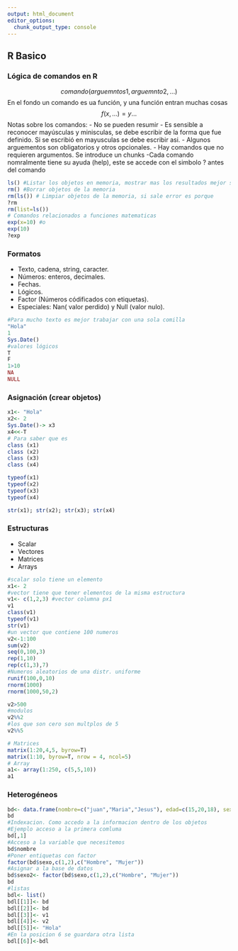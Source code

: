 ```yaml
---
output: html_document
editor_options: 
  chunk_output_type: console
---
```

## R Basico


### Lógica de comandos en R 

$$comando(arguemntos1, arguemnto 2, \ldots)$$
En el fondo un comando es ua función, y una función entran muchas cosas
$$ f(x, \ldots)=y \ldots$$
Notas sobre los comandos:
  - No se pueden resumir 
  - Es sensible a reconocer mayúsculas y minisculas, se debe escribir de la forma que fue definido. Si se escribió en mayusculas se debe escribir asi.
  - Algunos arguementos son obligatorios y otros opcionales.
  - Hay comandos que no requieren argumentos.
Se introduce un chunks
  -Cada comando nomralmente tiene su ayuda (help), este se accede con el simbolo ? antes del comando

```r
ls() #Listar los objetos en memoria, mostrar mas los resultados mejor se peude cambiar las salida de los chunks en la consola, para configuar ir al engranaje.
rm() #Borrar objetos de la memoria
rm(ls()) # Limpiar objetos de la memoria, si sale error es porque 
?rm
rm(list=ls())
# Comandos relacionados a funciones matematicas
exp(x=10) #o
exp(10)
?exp
```

### Formatos
- Texto, cadena, string, caracter.
- Números: enteros, decimales.
- Fechas.
- Lógicos.
- Factor (Números códificados con etiquetas).
- Especiales: Nan( valor perdido) y Null (valor nulo).

```r
#Para mucho texto es mejor trabajar con una sola comilla
"Hola"
1
Sys.Date()
#valores lógicos
T 
F
1>10
NA
NULL

```

### Asignación (crear objetos)

```r
x1<- "Hola"
x2<- 2
Sys.Date()-> x3
x4<<-T
# Para saber que es
class (x1)
class (x2)
class (x3)
class (x4)

typeof(x1)
typeof(x2)
typeof(x3)
typeof(x4)

str(x1); str(x2); str(x3); str(x4)
```

### Estructuras  
  + Scalar
  + Vectores
  + Matrices
  + Arrays
  
```r
#scalar solo tiene un elemento
x1<- 2
#vector tiene que tener elementos de la misma estructura
v1<- c(1,2,3) #vector columna px1
v1
class(v1)
typeof(v1)
str(v1)
#un vector que contiene 100 numeros
v2<-1:100
sum(v2)
seq(0,100,3)
rep(1,10)
rep(c(1,3),7)
#Numeros aleatorios de una distr. uniforme
runif(100,0,10)
rnorm(1000)
rnorm(1000,50,2)

v2>500
#modulos
v2%%2
#los que son cero son multplos de 5
v2%%5

# Matrices
matrix(1:20,4,5, byrow=T)
matrix(1:10, byrow=T, nrow = 4, ncol=5)
# Array
a1<- array(1:250, c(5,5,10))
a1
```

### Heterogéneos

```r
bd<- data.frame(nombre=c("juan","Maria","Jesus"), edad=c(15,20,18), sexo=c(1,2,1))
bd
#Indexacion. Como accedo a la informacion dentro de los objetos
#Ejemplo acceso a la primera comluma
bd[,1]
#Acceso a la variable que necesitemos
bd$nombre
#Poner entiquetas con factor
factor(bd$sexo,c(1,2),c("Hombre", "Mujer"))
#Asignar a la base de datos
bd$sexo2<- factor(bd$sexo,c(1,2),c("Hombre", "Mujer"))
bd
#listas
bdl<- list()
bdl[[1]]<- bd
bdl[[2]]<- bd
bdl[[3]]<- v1
bdl[[4]]<- v2
bdl[[5]]<- "Hola"
#En la posicion 6 se guardara otra lista
bdl[[6]]<-bdl
```